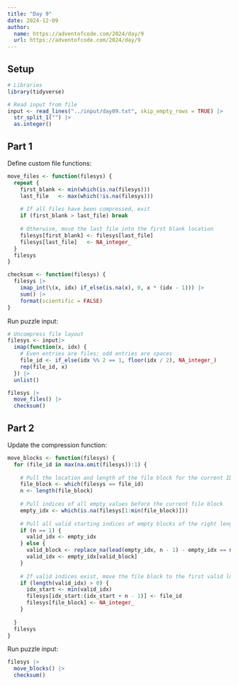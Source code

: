```yaml
---
title: "Day 9"
date: 2024-12-09
author:
  name: https://adventofcode.com/2024/day/9
  url: https://adventofcode.com/2024/day/9
---
```


## Setup

```r
# Libraries
library(tidyverse)

# Read input from file
input <- read_lines("../input/day09.txt", skip_empty_rows = TRUE) |> 
  str_split_1("") |> 
  as.integer()
```

## Part 1

Define custom file functions:

```r
move_files <- function(filesys) {
  repeat {
    first_blank <- min(which(is.na(filesys)))
    last_file   <- max(which(!is.na(filesys)))
    
    # If all files have been compressed, exit
    if (first_blank > last_file) break
    
    # Otherwise, move the last file into the first blank location
    filesys[first_blank] <- filesys[last_file]
    filesys[last_file]   <- NA_integer_
  }
  filesys
}

checksum <- function(filesys) {
  filesys |> 
    imap_int(\(x, idx) if_else(is.na(x), 0, x * (idx - 1))) |> 
    sum() |> 
    format(scientific = FALSE)
}
```

Run puzzle input:

```r
# Uncompress file layout
filesys <- input|> 
  imap(function(x, idx) {
    # Even entries are files; odd entries are spaces
    file_id <- if_else(idx %% 2 == 1, floor(idx / 2), NA_integer_)
    rep(file_id, x)
  }) |> 
  unlist()

filesys |> 
  move_files() |> 
  checksum()
```

## Part 2

Update the compression function:

```r

move_blocks <- function(filesys) {
  for (file_id in max(na.omit(filesys)):1) {
    
    # Pull the location and length of the file block for the current ID
    file_block <- which(filesys == file_id)
    n <- length(file_block)
    
    # Pull indices of all empty values before the current file block
    empty_idx <- which(is.na(filesys[1:min(file_block)]))
    
    # Pull all valid starting indices of empty blocks of the right length
    if (n == 1) {
      valid_idx <- empty_idx
    } else {
      valid_block <- replace_na(lead(empty_idx, n - 1) - empty_idx == n - 1, FALSE)
      valid_idx <- empty_idx[valid_block]
    }
    
    # If valid indices exist, move the file block to the first valid location
    if (length(valid_idx) > 0) {
      idx_start <- min(valid_idx)
      filesys[idx_start:(idx_start + n - 1)] <- file_id
      filesys[file_block] <- NA_integer_
    }
    
  }
  filesys
}
```

Run puzzle input:

```r
filesys |> 
  move_blocks() |> 
  checksum()
```
